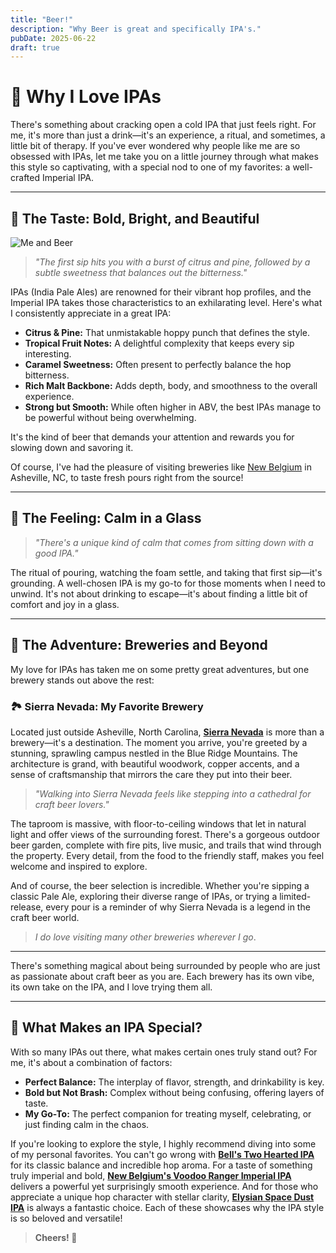 ```yaml
---
title: "Beer!"
description: "Why Beer is great and specifically IPA's."
pubDate: 2025-06-22
draft: true
---
```


# 🍺 Why I Love IPAs

There's something about cracking open a cold IPA that just feels right. For me, it's more than just a drink—it's an experience, a ritual, and sometimes, a little bit of therapy. If you've ever wondered why people like me are so obsessed with IPAs, let me take you on a little journey through what makes this style so captivating, with a special nod to one of my favorites: a well-crafted Imperial IPA.

---

## 🌟 The Taste: Bold, Bright, and Beautiful

![Me and Beer](https://qmpdliftraf4pov3.public.blob.vercel-storage.com/beer%28me%29-YsV88J32Ch14680vyJHBEJbJQ2WpVE.webp)

> *"The first sip hits you with a burst of citrus and pine, followed by a subtle sweetness that balances out the bitterness."*

IPAs (India Pale Ales) are renowned for their vibrant hop profiles, and the Imperial IPA takes those characteristics to an exhilarating level. Here's what I consistently appreciate in a great IPA:

-   **Citrus & Pine:** That unmistakable hoppy punch that defines the style.
-   **Tropical Fruit Notes:** A delightful complexity that keeps every sip interesting.
-   **Caramel Sweetness:** Often present to perfectly balance the hop bitterness.
-   **Rich Malt Backbone:** Adds depth, body, and smoothness to the overall experience.
-   **Strong but Smooth:** While often higher in ABV, the best IPAs manage to be powerful without being overwhelming.

It's the kind of beer that demands your attention and rewards you for slowing down and savoring it.

Of course, I've had the pleasure of visiting breweries like [New Belgium](https://newbelgium.com/visit/asheville) in Asheville, NC, to taste fresh pours right from the source!

---

## 🧘 The Feeling: Calm in a Glass

> *"There's a unique kind of calm that comes from sitting down with a good IPA."*

The ritual of pouring, watching the foam settle, and taking that first sip—it's grounding. A well-chosen IPA is my go-to for those moments when I need to unwind. It's not about drinking to escape—it's about finding a little bit of comfort and joy in a glass.

---

## 🍻 The Adventure: Breweries and Beyond

My love for IPAs has taken me on some pretty great adventures, but one brewery stands out above the rest:

### 🏞️ **Sierra Nevada: My Favorite Brewery**

Located just outside Asheville, North Carolina, **[Sierra Nevada](https://sierranevada.com/visit/mills-river/taproom)** is more than a brewery—it's a destination. The moment you arrive, you're greeted by a stunning, sprawling campus nestled in the Blue Ridge Mountains. The architecture is grand, with beautiful woodwork, copper accents, and a sense of craftsmanship that mirrors the care they put into their beer.

> *"Walking into Sierra Nevada feels like stepping into a cathedral for craft beer lovers."*

The taproom is massive, with floor-to-ceiling windows that let in natural light and offer views of the surrounding forest. There's a gorgeous outdoor beer garden, complete with fire pits, live music, and trails that wind through the property. Every detail, from the food to the friendly staff, makes you feel welcome and inspired to explore.

And of course, the beer selection is incredible. Whether you're sipping a classic Pale Ale, exploring their diverse range of IPAs, or trying a limited-release, every pour is a reminder of why Sierra Nevada is a legend in the craft beer world.

> *I do love visiting many other breweries wherever I go*.

---

There's something magical about being surrounded by people who are just as passionate about craft beer as you are. Each brewery has its own vibe, its own take on the IPA, and I love trying them all.

---

## 🎯 What Makes an IPA Special?

With so many IPAs out there, what makes certain ones truly stand out? For me, it's about a combination of factors:

-   **Perfect Balance:** The interplay of flavor, strength, and drinkability is key.
-   **Bold but Not Brash:** Complex without being confusing, offering layers of taste.
-   **My Go-To:** The perfect companion for treating myself, celebrating, or just finding calm in the chaos.

If you're looking to explore the style, I highly recommend diving into some of my personal favorites. You can't go wrong with **[Bell's Two Hearted IPA](https://bellsbeer.com/beers/two-hearted-ale/)** for its classic balance and incredible hop aroma. For a taste of something truly imperial and bold, **[New Belgium's Voodoo Ranger Imperial IPA](https://www.newbelgium.com/beer/voodoo-ranger-imperial-ipa/)** delivers a powerful yet surprisingly smooth experience. And for those who appreciate a unique hop character with stellar clarity, **[Elysian Space Dust IPA](https://www.elysianbrewing.com/beer/space-dust-ipa)** is always a fantastic choice. Each of these showcases why the IPA style is so beloved and versatile!

> **Cheers! 🍻**